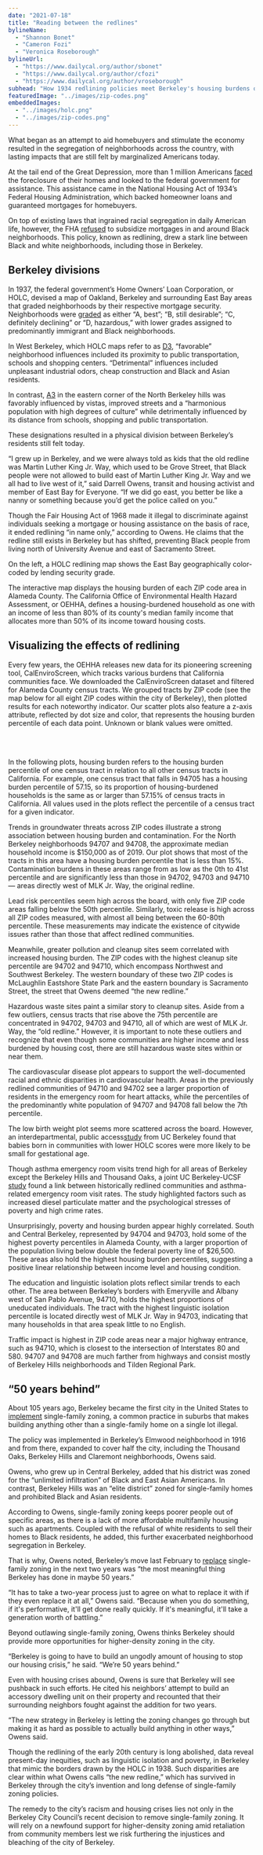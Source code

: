```yaml
---
date: "2021-07-18"
title: "Reading between the redlines"
bylineName:
  - "Shannon Bonet"
  - "Cameron Fozi"
  - "Veronica Roseborough"
bylineUrl:
  - "https://www.dailycal.org/author/sbonet"
  - "https://www.dailycal.org/author/cfozi"
  - "https://www.dailycal.org/author/vroseborough"
subhead: "How 1934 redlining policies meet Berkeley's housing burdens of today"
featuredImage: "../images/zip-codes.png"
embeddedImages:
  - "../images/holc.png"
  - "../images/zip-codes.png"
---
```



What began as an attempt to aid homebuyers and stimulate the economy resulted in the segregation of neighborhoods across the country, with lasting impacts that are still felt by marginalized Americans today.

At the tail end of the Great Depression, more than 1 million Americans [faced](https://www.history.com/news/housing-segregation-new-deal-program) the foreclosure of their homes and looked to the federal government for assistance. This assistance came in the National Housing Act of 1934’s Federal Housing Administration, which backed homeowner loans and guaranteed mortgages for homebuyers.

On top of existing laws that ingrained racial segregation in daily American life, however, the FHA [refused](https://www.npr.org/2017/05/03/526655831/a-forgotten-history-of-how-the-u-s-government-segregated-america) to subsidize mortgages in and around Black neighborhoods. This policy, known as redlining, drew a stark line between Black and white neighborhoods, including those in Berkeley.

## Berkeley divisions

In 1937, the federal government’s Home Owners’ Loan Corporation, or HOLC, devised a map of Oakland, Berkeley and surrounding East Bay areas that graded neighborhoods by their respective mortgage security. Neighborhoods were [graded](https://dsl.richmond.edu/panorama/redlining/#loc=5/39.1/-94.58) as either “A, best”; “B, still desirable”; “C, definitely declining” or “D, hazardous,” with lower grades assigned to predominantly immigrant and Black neighborhoods.

In West Berkeley, which HOLC maps refer to as [D3](https://dsl.richmond.edu/panorama/redlining/#loc=14/37.854/-122.286&city=oakland-ca&area=D3&adimage=2/46.68/-136.406), “favorable” neighborhood influences included its proximity to public transportation, schools and shopping centers. “Detrimental” influences included unpleasant industrial odors, cheap construction and Black and Asian residents.

In contrast, [A3](https://dsl.richmond.edu/panorama/redlining/#loc=14/37.882/-122.27&city=oakland-ca&area=A3&adview=full&adimage=2/46.68/-136.406) in the eastern corner of the North Berkeley hills was favorably influenced by vistas, improved streets and a “harmonious population with high degrees of culture” while detrimentally influenced by its distance from schools, shopping and public transportation.

These designations resulted in a physical division between Berkeley’s residents still felt today.

“I grew up in Berkeley, and we were always told as kids that the old redline was Martin Luther King Jr. Way, which used to be Grove Street, that Black people were not allowed to build east of Martin Luther King Jr. Way and we all had to live west of it,” said Darrell Owens, transit and housing activist and member of East Bay for Everyone. “If we did go east, you better be like a nanny or something because you’d get the police called on you.”

Though the Fair Housing Act of 1968 made it illegal to discriminate against individuals seeking a mortgage or housing assistance on the basis of race, it ended redlining “in name only,” according to Owens. He claims that the redline still exists in Berkeley but has shifted, preventing Black people from living north of University Avenue and east of Sacramento Street.

<GatsbyImage alt="HOLC Map" image={getImage(props.localImages[0])} />

<RedlineMap />

On the left, a HOLC redlining map shows the East Bay geographically color-coded by lending security grade.

The interactive map displays the housing burden of each ZIP code area in Alameda County. The California Office of Environmental Health Hazard Assessment, or OEHHA, defines a housing-burdened household as one with an income of less than 80% of its county's median family income that allocates more than 50% of its income toward housing costs.

## Visualizing the effects of redlining

Every few years, the OEHHA releases new data for its pioneering screening tool, CalEnviroScreen, which tracks various burdens that California communities face. We downloaded the CalEnviroScreen dataset and filtered for Alameda County census tracts. We grouped tracts by ZIP code (see the map below for all eight ZIP codes within the city of Berkeley), then plotted results for each noteworthy indicator. Our scatter plots also feature a z-axis attribute, reflected by dot size and color, that represents the housing burden percentile of each data point. Unknown or blank values were omitted.

<GatsbyImage
  alt="Berkeley ZIP code map"
  image={getImage(props.localImages[1])}
/>

<br />
<br />

In the following plots, housing burden refers to the housing burden percentile of one census tract in relation to all other census tracts in California. For example, one census tract that falls in 94705 has a housing burden percentile of 57.15, so its proportion of housing-burdened households is the same as or larger than 57.15% of census tracts in California. All values used in the plots reflect the percentile of a census tract for a given indicator.

<WaterPlot />

Trends in groundwater threats across ZIP codes illustrate a strong association between housing burden and contamination. For the North Berkeley neighborhoods 94707 and 94708, the approximate median household income is $150,000 as of 2019. Our plot shows that most of the tracts in this area have a housing burden percentile that is less than 15%. Contamination burdens in these areas range from as low as the 0th to 41st percentile and are significantly less than those in 94702, 94703 and 94710 — areas directly west of MLK Jr. Way, the original redline.

<ChemPlot />

Lead risk percentiles seem high across the board, with only five ZIP code areas falling below the 50th percentile. Similarly, toxic release is high across all ZIP codes measured, with almost all being between the 60-80th percentile. These measurements may indicate the existence of citywide issues rather than those that affect redlined communities.

Meanwhile, greater pollution and cleanup sites seem correlated with increased housing burden. The ZIP codes with the highest cleanup site percentile are 94702 and 94710, which encompass Northwest and Southwest Berkeley. The western boundary of these two ZIP codes is McLaughlin Eastshore State Park and the eastern boundary is Sacramento Street, the street that Owens deemed “the new redline.”

Hazardous waste sites paint a similar story to cleanup sites. Aside from a few outliers, census tracts that rise above the 75th percentile are concentrated in 94702, 94703 and 94710, all of which are west of MLK Jr. Way, the “old redline.” However, it is important to note these outliers and recognize that even though some communities are higher income and less burdened by housing cost, there are still hazardous waste sites within or near them.

<HealthPlot />

The cardiovascular disease plot appears to support the well-documented racial and ethnic disparities in cardiovascular health. Areas in the previously redlined communities of 94710 and 94702 see a larger proportion of residents in the emergency room for heart attacks, while the percentiles of the predominantly white population of 94707 and 94708 fall below the 7th percentile.

The low birth weight plot seems more scattered across the board. However, an interdepartmental, public access[study](https://journals.plos.org/plosone/article?id=10.1371/journal.pone.0237241) from UC Berkeley found that babies born in communities with lower HOLC scores were more likely to be small for gestational age.

Though asthma emergency room visits trend high for all areas of Berkeley except the Berkeley Hills and Thousand Oaks, a joint UC Berkeley-UCSF [study](https://www.atsjournals.org/doi/10.1164/ajrccm-conference.2019.199.1_MeetingAbstracts.A7054) found a link between historically redlined communities and asthma-related emergency room visit rates. The study highlighted factors such as increased diesel particulate matter and the psychological stresses of poverty and high crime rates.

<EconPlot />

Unsurprisingly, poverty and housing burden appear highly correlated. South and Central Berkeley, represented by 94704 and 94703, hold some of the highest poverty percentiles in Alameda County, with a larger proportion of the population living below double the federal poverty line of $26,500. These areas also hold the highest housing burden percentiles, suggesting a positive linear relationship between income level and housing condition.

The education and linguistic isolation plots reflect similar trends to each other. The area between Berkeley’s borders with Emeryville and Albany west of San Pablo Avenue, 94710, holds the highest proportions of uneducated individuals. The tract with the highest linguistic isolation percentile is located directly west of MLK Jr. Way in 94703, indicating that many households in that area speak little to no English.

Traffic impact is highest in ZIP code areas near a major highway entrance, such as 94710, which is closest to the intersection of Interstates 80 and 580. 94707 and 94708 are much farther from highways and consist mostly of Berkeley Hills neighborhoods and Tilden Regional Park.

## “50 years behind”

About 105 years ago, Berkeley became the first city in the United States to [implement](https://www.kqed.org/news/11840548/the-racist-history-of-single-family-home-zoning) single-family zoning, a common practice in suburbs that makes building anything other than a single-family home on a single lot illegal.

The policy was implemented in Berkeley’s Elmwood neighborhood in 1916 and from there, expanded to cover half the city, including the Thousand Oaks, Berkeley Hills and Claremont neighborhoods, Owens said.

Owens, who grew up in Central Berkeley, added that his district was zoned for the “unlimited infiltration” of Black and East Asian Americans. In contrast, Berkeley Hills was an “elite district” zoned for single-family homes and prohibited Black and Asian residents.

According to Owens, single-family zoning keeps poorer people out of specific areas, as there is a lack of more affordable multifamily housing such as apartments. Coupled with the refusal of white residents to sell their homes to Black residents, he added, this further exacerbated neighborhood segregation in Berkeley.

That is why, Owens noted, Berkeley’s move last February to [replace](https://www.dailycal.org/2021/02/24/berkeley-city-council-passes-resolution-to-end-single-family-zoning/) single-family zoning in the next two years was “the most meaningful thing Berkeley has done in maybe 50 years.”

“It has to take a two-year process just to agree on what to replace it with if they even replace it at all,” Owens said. “Because when you do something, if it's performative, it'll get done really quickly. If it's meaningful, it'll take a generation worth of battling.”

Beyond outlawing single-family zoning, Owens thinks Berkeley should provide more opportunities for higher-density zoning in the city.

“Berkeley is going to have to build an ungodly amount of housing to stop our housing crisis,” he said. “We’re 50 years behind.”

Even with housing crises abound, Owens is sure that Berkeley will see pushback in such efforts. He cited his neighbors’ attempt to build an accessory dwelling unit on their property and recounted that their surrounding neighbors fought against the addition for two years.

“The new strategy in Berkeley is letting the zoning changes go through but making it as hard as possible to actually build anything in other ways,” Owens said.

Though the redlining of the early 20th century is long abolished, data reveal present-day inequities, such as linguistic isolation and poverty, in Berkeley that mimic the borders drawn by the HOLC in 1938. Such disparities are clear within what Owens calls “the new redline,” which has survived in Berkeley through the city’s invention and long defense of single-family zoning policies.

The remedy to the city’s racism and housing crises lies not only in the Berkeley City Council’s recent decision to remove single-family zoning. It will rely on a newfound support for higher-density zoning amid retaliation from community members lest we risk furthering the injustices and bleaching of the city of Berkeley.
